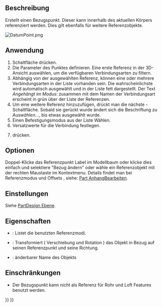 <languages/>

{{Docnav/de
|[[PartDesign_Line/de|Bezugslinie erzeugen]]
|[[PartDesign_CoordinateSystem/de|Koordinatensystem]]
|[[PartDesign_Workbench/de|PartDesign]]
|IconL=PartDesign_Line.svg‎
|IconR=PartDesign_CoordinateSystem.svg
|IconC=Workbench_PartDesign.svg
}}

{{VeryImportantMessage|Dieses Werkzeug steht in {{VersionPlus/de|1.1}} nicht mehr zur Verfügung.<br>Stattdessen kann [[Part_DatumPoint/de|Part Bezugspunkt]] verwendet werden.}}

{{GuiCommand/de
|Name=PartDesign Point
|Name/de=PartDesign Bezugspunkt erstellen
|MenuLocation=Part Design → Bezugselement erstellen → Bezugspunkt erstellen
|Workbenches=[[PartDesign_Workbench/de|PartDesign]]
|Version=0.17
|SeeAlso=[[PartDesign_Line/de|PartDesign Bezugslinie]], [[PartDesign_Plane/de|PartDesign Bezugsebene]]
}}

<span id="Description"></span>
==Beschreibung==

Erstellt einen Bezugspunkt. Dieser kann innerhalb des aktuellen Körpers referenziert werden. Dies gilt ebenfalls für weitere Referenzobjekte.

[[File:DatumPoint.png]]
{{Caption|Ein Referenzpunkt, der mit einem Offset von {{Value|2}} in Z Richtung die Kugel am Z Scheitelpunkt referenziert.}}

<span id="Usage"></span>
==Anwendung==

# Schaltfläche {{Button|[[Image:PartDesign_Point.svg|24px]] '''Bezugspunkt erstellent'''}} drücken.
# Die Parameter des Punktes definieren. Eine erste Referenz in der 3D-Ansicht auswählen, um die verfügbaren Verbindungsarten zu filtern. 
# Abhängig von der ausgewählten Referenz, können eine oder mehrere Verbindungsarten in der Liste vorhanden sein. Die wahrscheinlichste wird automatisch ausgewählt und in der Liste fett dargestellt. Der Text ''Angehängt im Modus: '' zusammen mit dem Namen der Verbindungsart erscheint in grün über der Liste der Referenzen.
# Um eine weitere Referenz hinzuzufügen, drückt man die nächste {{Button|Referenz}}-Schaltfläche. Sobald sie gerückt wurde ändert sich die Beschriftung zu ''Auswählen...'', bis etwas ausgewählt wurde.
# Einen Befestigungsmodus aus der Liste Wählen.
# Versatzwerte für die Verbindung festlegen.
# {{Button|OK}} drücken.

<span id="Options"></span>
==Optionen==

Doppel-Klicke das Referenzpunkt Label im Modellbaum oder klicke dies einfach und selektiere "Bezug ändern" oder wähle ein Referenzobjekt mit der rechten Maustaste im Kontextmenu. Details findet man bei Referenzmodus und Offsets , siehe: [[Part EditAttachment/de|Part AnhangBearbeiten]].

<span id="Preferences"></span>
==Einstellungen==

Siehe [[PartDesign_Plane/de#Preferences|PartDesign Ebene]].

<span id="Properties"></span>
==Eigenschaften==

* {{PropertyData/de|MapMode}}: Listet die benutzten Referenzmodi.
* {{PropertyData/de|Attachment Offset}}: Transformiert ( Verschiebung und Rotation ) das Objekt in Bezug auf seinen Referenzpunkt und seine Richtung.
* {{PropertyData/de|Label}}: änderbarer Name des Objekts

<span id="Limitations"></span>
==Einschränkungen==

* Der Bezugspunkt kann nicht als Referenz für Rohr und Loft Features benutzt werden.


{{Docnav/de
|[[PartDesign_Line/de|Bezugslinie erzeugen]]
|[[PartDesign_CoordinateSystem/de|Koordinatensystem]]
|[[PartDesign_Workbench/de|PartDesign]]
|IconL=PartDesign_Line.svg‎
|IconR=PartDesign_CoordinateSystem.svg
|IconC=Workbench_PartDesign.svg
}}

{{PartDesign Tools navi{{#translation:}}}}
{{Userdocnavi{{#translation:}}}}